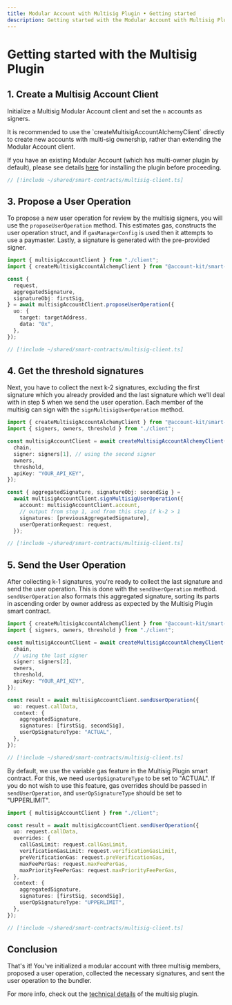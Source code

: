 ```yaml
---
title: Modular Account with Multisig Plugin • Getting started
description: Getting started with the Modular Account with Multisig Plugin in Account Kit
---
```


# Getting started with the Multisig Plugin

## 1. Create a Multisig Account Client

Initialize a Multisig Modular Account client and set the `n` accounts as signers.

<Warning>
It is recommended to use the `createMultisigAccountAlchemyClient` directly to create new accounts with multi-sig ownership, rather than extending the Modular Account client.

If you have an existing Modular Account (which has multi-owner plugin by default), please see details [here](#TODO/smart-contracts/extending-smart-accounts/install-plugins#extend-modular-account-with-multisig) for installing the plugin before proceeding.

</Warning>

```ts twoslash
// [!include ~/shared/smart-contracts/multisig-client.ts]
```

## 3. Propose a User Operation

To propose a new user operation for review by the multisig signers, you will use the `proposeUserOperation` method. This estimates gas, constructs the user operation struct, and if `gasManagerConfig` is used then it attempts to use a paymaster. Lastly, a signature is generated with the pre-provided signer.

<CodeBlocks>

```ts twoslash [example.ts]
import { multisigAccountClient } from "./client";
import { createMultisigAccountAlchemyClient } from "@account-kit/smart-contracts";

const {
  request,
  aggregatedSignature,
  signatureObj: firstSig,
} = await multisigAccountClient.proposeUserOperation({
  uo: {
    target: targetAddress,
    data: "0x",
  },
});
```

```ts twoslash [client.ts] filename="client.ts"
// [!include ~/shared/smart-contracts/multisig-client.ts]
```

</CodeBlocks>

## 4. Get the threshold signatures

Next, you have to collect the next k-2 signatures, excluding the first signature which you already provided and the last signature which we'll deal with in step 5 when we send the user operation. Each member of the multisig can sign with the `signMultisigUserOperation` method.

<CodeBlocks>

```ts twoslash [example.ts]
import { createMultisigAccountAlchemyClient } from "@account-kit/smart-contracts";
import { signers, owners, threshold } from "./client";

const multisigAccountClient = await createMultisigAccountAlchemyClient({
  chain,
  signer: signers[1], // using the second signer
  owners,
  threshold,
  apiKey: "YOUR_API_KEY",
});

const { aggregatedSignature, signatureObj: secondSig } =
  await multisigAccountClient.signMultisigUserOperation({
    account: multisigAccountClient.account,
    // output from step 1, and from this step if k-2 > 1
    signatures: [previousAggregatedSignature],
    userOperationRequest: request,
  });
```

```ts twoslash [client.ts] filename="client.ts"
// [!include ~/shared/smart-contracts/multisig-client.ts]
```

</CodeBlocks>

## 5. Send the User Operation

After collecting k-1 signatures, you're ready to collect the last signature and send the user operation. This is done with the `sendUserOperation` method. `sendUserOperation` also formats this aggregated signature, sorting its parts in ascending order by owner address as expected by the Multisig Plugin smart contract.

<CodeBlocks>

```ts twoslash [example.ts]
import { createMultisigAccountAlchemyClient } from "@account-kit/smart-contracts";
import { signers, owners, threshold } from "./client";

const multisigAccountClient = await createMultisigAccountAlchemyClient({
  chain,
  // using the last signer
  signer: signers[2],
  owners,
  threshold,
  apiKey: "YOUR_API_KEY",
});

const result = await multisigAccountClient.sendUserOperation({
  uo: request.callData,
  context: {
    aggregatedSignature,
    signatures: [firstSig, secondSig],
    userOpSignatureType: "ACTUAL",
  },
});
```

```ts twoslash [client.ts] filename="client.ts"
// [!include ~/shared/smart-contracts/multisig-client.ts]
```

</CodeBlocks>

By default, we use the variable gas feature in the Multisig Plugin smart contract. For this, we need `userOpSignatureType` to be set to "ACTUAL". If you do not wish to use this feature, gas overrides should be passed in `sendUserOperation`, and `userOpSignatureType` should be set to "UPPERLIMIT".

<CodeBlocks>

```ts twoslash [example.ts]
import { multisigAccountClient } from "./client";

const result = await multisigAccountClient.sendUserOperation({
  uo: request.callData,
  overrides: {
    callGasLimit: request.callGasLimit,
    verificationGasLimit: request.verificationGasLimit,
    preVerificationGas: request.preVerificationGas,
    maxFeePerGas: request.maxFeePerGas,
    maxPriorityFeePerGas: request.maxPriorityFeePerGas,
  },
  context: {
    aggregatedSignature,
    signatures: [firstSig, secondSig],
    userOpSignatureType: "UPPERLIMIT",
  },
});
```

```ts twoslash [client.ts] filename="client.ts"
// [!include ~/shared/smart-contracts/multisig-client.ts]
```

</CodeBlocks>

## Conclusion

That's it! You've initialized a modular account with three multisig members, proposed a user operation, collected the necessary signatures, and sent the user operation to the bundler.

For more info, check out the [technical details](/wallets/smart-contracts/other-accounts/modular-account/multisig-plugin/details) of the multisig plugin.
